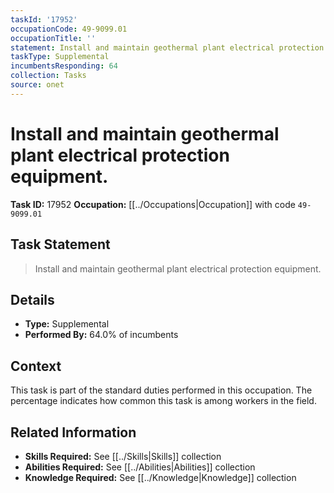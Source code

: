 ```yaml
---
taskId: '17952'
occupationCode: 49-9099.01
occupationTitle: ''
statement: Install and maintain geothermal plant electrical protection equipment.
taskType: Supplemental
incumbentsResponding: 64
collection: Tasks
source: onet
---
```

# Install and maintain geothermal plant electrical protection equipment.

**Task ID:** 17952
**Occupation:** [[../Occupations|Occupation]] with code `49-9099.01`

## Task Statement

> Install and maintain geothermal plant electrical protection equipment.

## Details

- **Type:** Supplemental
- **Performed By:** 64.0% of incumbents

## Context

This task is part of the standard duties performed in this occupation. The percentage indicates how common this task is among workers in the field.

## Related Information

- **Skills Required:** See [[../Skills|Skills]] collection
- **Abilities Required:** See [[../Abilities|Abilities]] collection
- **Knowledge Required:** See [[../Knowledge|Knowledge]] collection

